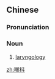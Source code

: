 ==Chinese==
{{zh-forms}}

===Pronunciation===
{{zh-pron
|m=hóukē
|cat=n
}}

===Noun===
{{zh-noun}}

# [[laryngology]]

[[zh:喉科]]